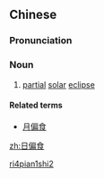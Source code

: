 ==Chinese==
{{zh-forms|type=12}}

===Pronunciation===
{{zh-pron
|m=rì piānshí
|cat=n
}}

===Noun===
{{zh-noun}}

# {{lb|zh|astronomy}} [[partial]] [[solar]] [[eclipse]]

====Related terms====
* [[月偏食]]

[[Category:zh:Astronomy|ri4pian1shi2]]

[[zh:日偏食]]
